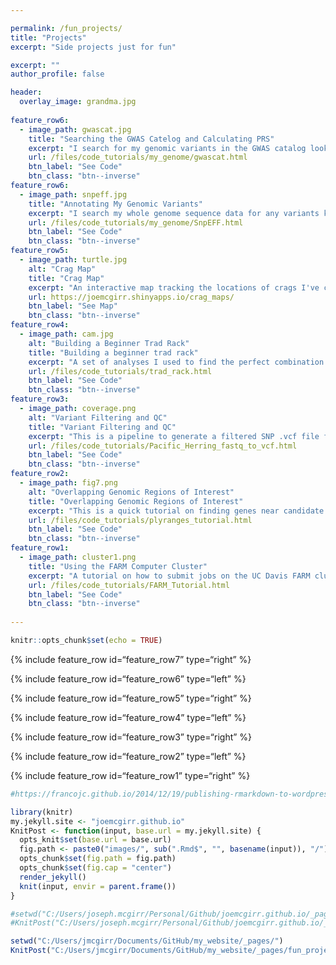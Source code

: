 ```yaml
---

permalink: /fun_projects/
title: "Projects"
excerpt: "Side projects just for fun"

excerpt: ""
author_profile: false

header:
  overlay_image: grandma.jpg
  
feature_row6:
  - image_path: gwascat.jpg
    title: "Searching the GWAS Catelog and Calculating PRS"
    excerpt: "I search for my genomic variants in the GWAS catalog looking for variant-phenotype associations and calculate polygenic risk scores."
    url: /files/code_tutorials/my_genome/gwascat.html
    btn_label: "See Code"
    btn_class: "btn--inverse"
feature_row6:
  - image_path: snpeff.jpg
    title: "Annotating My Genomic Variants"
    excerpt: "I search my whole genome sequence data for any variants known to disrupt protein function or play a role in disease."
    url: /files/code_tutorials/my_genome/SnpEFF.html
    btn_label: "See Code"
    btn_class: "btn--inverse"
feature_row5:
  - image_path: turtle.jpg
    alt: "Crag Map"
    title: "Crag Map"
    excerpt: "An interactive map tracking the locations of crags I've climbed at. Built with R shiny. Git Repo: joemcgirr/rock_climbing/crag_maps"
    url: https://joemcgirr.shinyapps.io/crag_maps/
    btn_label: "See Map"
    btn_class: "btn--inverse"  
feature_row4:
  - image_path: cam.jpg
    alt: "Building a Beginner Trad Rack"
    title: "Building a beginner trad rack"
    excerpt: "A set of analyses I used to find the perfect combination of rock climbing gear. I collected data for trad equipment offered by several manufacturers to compare price/quality tradeoffs."
    url: /files/code_tutorials/trad_rack.html
    btn_label: "See Code"
    btn_class: "btn--inverse"  
feature_row3:
  - image_path: coverage.png
    alt: "Variant Filtering and QC"
    title: "Variant Filtering and QC"
    excerpt: "This is a pipeline to generate a filtered SNP .vcf file from raw .fastq files. The approach is designed for hundreds of whole-genome low coverage sequences."
    url: /files/code_tutorials/Pacific_Herring_fastq_to_vcf.html
    btn_label: "See Code"
    btn_class: "btn--inverse"
feature_row2:
  - image_path: fig7.png
    alt: "Overlapping Genomic Regions of Interest"
    title: "Overlapping Genomic Regions of Interest"
    excerpt: "This is a quick tutorial on finding genes near candidate SNPs using my favorite R package plyranges."
    url: /files/code_tutorials/plyranges_tutorial.html
    btn_label: "See Code"
    btn_class: "btn--inverse"
feature_row1:
  - image_path: cluster1.png
    title: "Using the FARM Computer Cluster"
    excerpt: "A tutorial on how to submit jobs on the UC Davis FARM cluster. Developed for ECL243 (Ecological Genomics graduate level course)"
    url: /files/code_tutorials/FARM_Tutorial.html
    btn_label: "See Code"
    btn_class: "btn--inverse"
    
---
```


```r
knitr::opts_chunk$set(echo = TRUE)
```

{% include feature_row id="feature_row7" type="right" %}

{% include feature_row id="feature_row6" type="left" %}

{% include feature_row id="feature_row5" type="right" %}

{% include feature_row id="feature_row4" type="left" %}

{% include feature_row id="feature_row3" type="right" %}

{% include feature_row id="feature_row2" type="left" %}

{% include feature_row id="feature_row1" type="right" %}




```r
#https://francojc.github.io/2014/12/19/publishing-rmarkdown-to-wordpress-or-jekyll/

library(knitr)
my.jekyll.site <- "joemcgirr.github.io"
KnitPost <- function(input, base.url = my.jekyll.site) {
  opts_knit$set(base.url = base.url)
  fig.path <- paste0("images/", sub(".Rmd$", "", basename(input)), "/")
  opts_chunk$set(fig.path = fig.path)
  opts_chunk$set(fig.cap = "center")
  render_jekyll()
  knit(input, envir = parent.frame())
}

#setwd("C:/Users/joseph.mcgirr/Personal/Github/joemcgirr.github.io/_pages/")
#KnitPost("C:/Users/joseph.mcgirr/Personal/Github/joemcgirr.github.io/_pages/fun_projects.Rmd")

setwd("C:/Users/jmcgirr/Documents/GitHub/my_website/_pages/")
KnitPost("C:/Users/jmcgirr/Documents/GitHub/my_website/_pages/fun_projects.Rmd")


```
